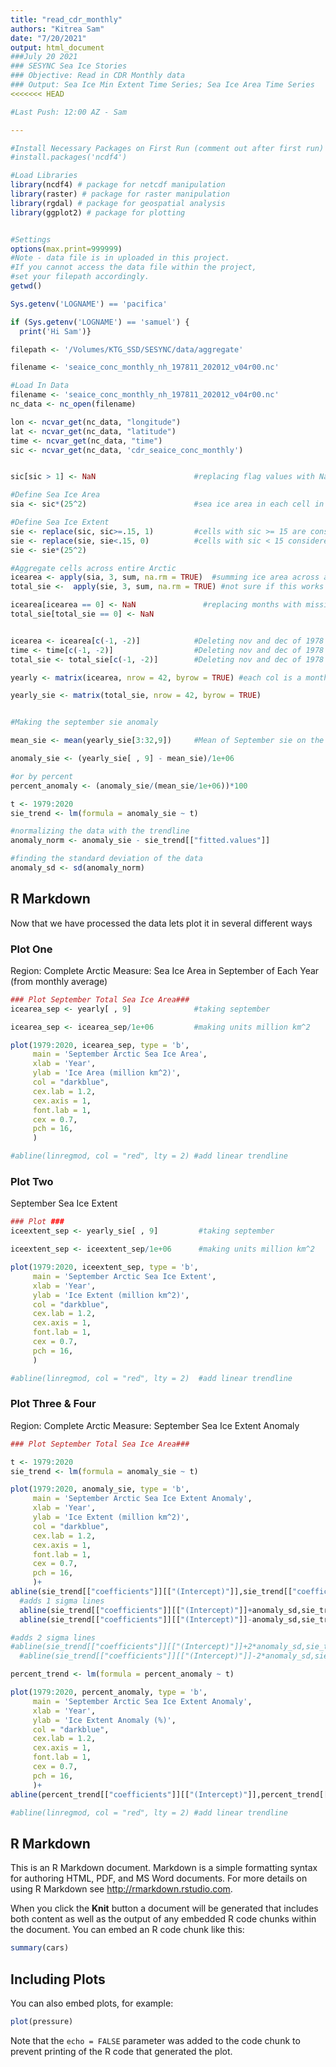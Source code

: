 ```yaml
---
title: "read_cdr_monthly"
authors: "Kitrea Sam"
date: "7/20/2021"
output: html_document
###July 20 2021
### SESYNC Sea Ice Stories
### Objective: Read in CDR Monthly data
### Output: Sea Ice Min Extent Time Series; Sea Ice Area Time Series
<<<<<<< HEAD

#Last Push: 12:00 AZ - Sam 

---
```


```r
#Install Necessary Packages on First Run (comment out after first run)
#install.packages('ncdf4')

#Load Libraries
library(ncdf4) # package for netcdf manipulation
library(raster) # package for raster manipulation
library(rgdal) # package for geospatial analysis
library(ggplot2) # package for plotting


#Settings
options(max.print=999999)
#Note - data file is in uploaded in this project.
#If you cannot access the data file within the project,
#set your filepath accordingly. 
getwd()

Sys.getenv('LOGNAME') == 'pacifica'

if (Sys.getenv('LOGNAME') == 'samuel') {
  print('Hi Sam')}

filepath <- '/Volumes/KTG_SSD/SESYNC/data/aggregate'

filename <- 'seaice_conc_monthly_nh_197811_202012_v04r00.nc'

#Load In Data
filename <- 'seaice_conc_monthly_nh_197811_202012_v04r00.nc'
nc_data <- nc_open(filename)

lon <- ncvar_get(nc_data, "longitude")
lat <- ncvar_get(nc_data, "latitude")
time <- ncvar_get(nc_data, "time")
sic <- ncvar_get(nc_data, 'cdr_seaice_conc_monthly')


sic[sic > 1] <- NaN                      #replacing flag values with NaNs

#Define Sea Ice Area
sia <- sic*(25^2)                        #sea ice area in each cell in km^2

#Define Sea Ice Extent
sie <- replace(sic, sic>=.15, 1)         #cells with sic >= 15 are considered ice-covered
sie <- replace(sie, sie<.15, 0)          #cells with sic < 15 considered ice-free
sie <- sie*(25^2)

#Aggregate cells across entire Arctic
icearea <- apply(sia, 3, sum, na.rm = TRUE)  #summing ice area across all pixels per month
total_sie <-  apply(sie, 3, sum, na.rm = TRUE) #not sure if this works yet

icearea[icearea == 0] <- NaN               #replacing months with missing data with NaNs
total_sie[total_sie == 0] <- NaN   


icearea <- icearea[c(-1, -2)]            #Deleting nov and dec of 1978
time <- time[c(-1, -2)]                  #Deleting nov and dec of 1978
total_sie <- total_sie[c(-1, -2)]        #Deleting nov and dec of 1978

yearly <- matrix(icearea, nrow = 42, byrow = TRUE) #each col is a month; rows are years

yearly_sie <- matrix(total_sie, nrow = 42, byrow = TRUE)


#Making the september sie anomaly

mean_sie <- mean(yearly_sie[3:32,9])     #Mean of September sie on the 1981-2010 period

anomaly_sie <- (yearly_sie[ , 9] - mean_sie)/1e+06

#or by percent
percent_anomaly <- (anomaly_sie/(mean_sie/1e+06))*100

t <- 1979:2020
sie_trend <- lm(formula = anomaly_sie ~ t)

#normalizing the data with the trendline
anomaly_norm <- anomaly_sie - sie_trend[["fitted.values"]]

#finding the standard deviation of the data
anomaly_sd <- sd(anomaly_norm)

```

## R Markdown
Now that we have processed the data lets plot it in several different ways

### Plot One
Region: Complete Arctic
Measure: Sea Ice Area in September of Each Year (from monthly average)
```r

### Plot September Total Sea Ice Area###
icearea_sep <- yearly[ , 9]              #taking september

icearea_sep <- icearea_sep/1e+06         #making units million km^2

plot(1979:2020, icearea_sep, type = 'b',
     main = 'September Arctic Sea Ice Area',
     xlab = 'Year',
     ylab = 'Ice Area (million km^2)',
     col = "darkblue",
     cex.lab = 1.2,
     cex.axis = 1, 
     font.lab = 1,
     cex = 0.7,
     pch = 16,
     )

#abline(linregmod, col = "red", lty = 2) #add linear trendline

```


### Plot Two
September Sea Ice Extent
```r

### Plot ###
iceextent_sep <- yearly_sie[ , 9]         #taking september

iceextent_sep <- iceextent_sep/1e+06      #making units million km^2

plot(1979:2020, iceextent_sep, type = 'b',
     main = 'September Arctic Sea Ice Extent',
     xlab = 'Year',
     ylab = 'Ice Extent (million km^2)',
     col = "darkblue",
     cex.lab = 1.2,
     cex.axis = 1, 
     font.lab = 1,
     cex = 0.7,
     pch = 16,
     )

#abline(linregmod, col = "red", lty = 2)  #add linear trendline

```
### Plot Three & Four
Region: Complete Arctic
Measure: September Sea Ice Extent Anomaly
```r

### Plot September Total Sea Ice Area###

t <- 1979:2020
sie_trend <- lm(formula = anomaly_sie ~ t)

plot(1979:2020, anomaly_sie, type = 'b',
     main = 'September Arctic Sea Ice Extent Anomaly',
     xlab = 'Year',
     ylab = 'Ice Extent (million km^2)',
     col = "darkblue",
     cex.lab = 1.2,
     cex.axis = 1, 
     font.lab = 1,
     cex = 0.7,
     pch = 16,
     )+
abline(sie_trend[["coefficients"]][["(Intercept)"]],sie_trend[["coefficients"]][["t"]])+
  #adds 1 sigma lines
  abline(sie_trend[["coefficients"]][["(Intercept)"]]+anomaly_sd,sie_trend[["coefficients"]][["t"]])+
  abline(sie_trend[["coefficients"]][["(Intercept)"]]-anomaly_sd,sie_trend[["coefficients"]][["t"]])

#adds 2 sigma lines
#abline(sie_trend[["coefficients"]][["(Intercept)"]]+2*anomaly_sd,sie_trend[["coefficients"]][["t"]])+
  #abline(sie_trend[["coefficients"]][["(Intercept)"]]-2*anomaly_sd,sie_trend[["coefficients"]][["t"]])

```

```r


percent_trend <- lm(formula = percent_anomaly ~ t)

plot(1979:2020, percent_anomaly, type = 'b',
     main = 'September Arctic Sea Ice Extent Anomaly',
     xlab = 'Year',
     ylab = 'Ice Extent Anomaly (%)',
     col = "darkblue",
     cex.lab = 1.2,
     cex.axis = 1, 
     font.lab = 1,
     cex = 0.7,
     pch = 16,
     )+
abline(percent_trend[["coefficients"]][["(Intercept)"]],percent_trend[["coefficients"]][["t"]])

#abline(linregmod, col = "red", lty = 2) #add linear trendline

```


## R Markdown

This is an R Markdown document. Markdown is a simple formatting syntax for authoring HTML, PDF, and MS Word documents. For more details on using R Markdown see <http://rmarkdown.rstudio.com>.

When you click the **Knit** button a document will be generated that includes both content as well as the output of any embedded R code chunks within the document. You can embed an R code chunk like this:

```r
summary(cars)
```

## Including Plots

You can also embed plots, for example:

```r
plot(pressure)
```

Note that the `echo = FALSE` parameter was added to the code chunk to prevent printing of the R code that generated the plot.
